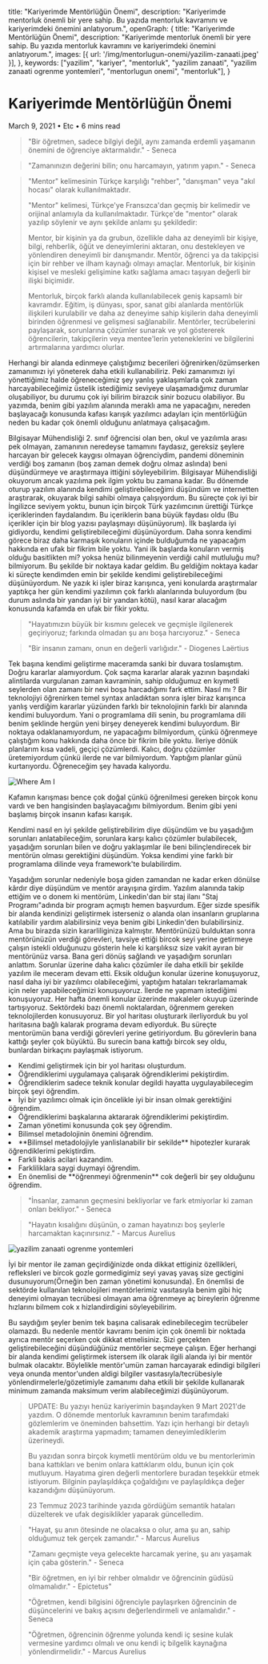   title: "Kariyerimde Mentörlüğün Önemi",
  description: "Kariyerimde mentorluk önemli bir yere sahip. Bu yazıda mentorluk kavramını ve kariyerimdeki önemini anlatıyorum.",
  openGraph: {
    title: "Kariyerimde Mentörlüğün Önemi",
    description: "Kariyerimde mentorluk önemli bir yere sahip. Bu yazıda mentorluk kavramını ve kariyerimdeki önemini anlatıyorum.",
    images: [{ url: '/img/mentorlugun-onemi/yazilim-zanaati.jpeg' }],
  },
  keywords: ["yazilim", "kariyer", "mentorluk", "yazilim zanaati", "yazilim zanaati ogrenme yontemleri", "mentorlugun onemi", "mentorluk"],
}

<h1 className="text-5xl md:text-6xl font-black mb-6 dark:text-gray-100 leading-tight">Kariyerimde Mentörlüğün Önemi</h1>

<div className="text-sm text-gray-500 dark:text-gray-500 mb-10 pb-6 border-b border-gray-200 dark:border-gray-700">
  <span className="font-semibold">March 9, 2021</span> • <span className="font-semibold">Etc</span> • <span>6 mins read</span>
</div>

<Blockquote>
"Bir öğretmen, sadece bilgiyi değil, aynı zamanda erdemli yaşamanın önemini de öğrenciye aktarmalıdır." - Seneca
</Blockquote>

<Blockquote>
  "Zamanınızın değerini bilin; onu harcamayın, yatırım yapın." - Seneca
</Blockquote>

<Blockquote>
"Mentor" kelimesinin Türkçe karşılığı "rehber", "danışman" veya "akıl hocası" olarak kullanılmaktadır.

"Mentor" kelimesi, Türkçe'ye Fransızca'dan geçmiş bir kelimedir ve orijinal anlamıyla da kullanılmaktadır. Türkçe'de "mentor" olarak yazılıp söylenir ve aynı şekilde anlamı şu şekildedir:

Mentor, bir kişinin ya da grubun, özellikle daha az deneyimli bir kişiye, bilgi, rehberlik, öğüt ve deneyimlerini aktaran, onu destekleyen ve yönlendiren deneyimli bir danışmandır. Mentör, öğrenci ya da takipçisi için bir rehber ve ilham kaynağı olmayı amaçlar. Mentorluk, bir kişinin kişisel ve mesleki gelişimine katkı sağlama amacı taşıyan değerli bir ilişki biçimidir.

Mentorluk, birçok farklı alanda kullanılabilecek geniş kapsamlı bir kavramdır. Eğitim, iş dünyası, spor, sanat gibi alanlarda mentörlük ilişkileri kurulabilir ve daha az deneyime sahip kişilerin daha deneyimli birinden öğrenmesi ve gelişmesi sağlanabilir. Mentörler, tecrübelerini paylaşarak, sorunlarına çözümler sunarak ve yol göstererek öğrencilerin, takipçilerin veya mentee'lerin yeteneklerini ve bilgilerini artırmalarına yardımcı olurlar.

</Blockquote>

Herhangi bir alanda edinmeye çalıştığımız becerileri öğrenirken/özümserken zamanımızı iyi yöneterek daha etkili kullanabiliriz. Peki zamanımızı iyi yönettiğimiz halde öğreneceğimiz şey yanlış yaklaşımlarla çok zaman harcayabileceğimiz üstelik istediğimiz seviyeye ulaşamadığımız durumlar oluşabiliyor, bu durumu çok iyi bilirim birazcık sinir bozucu olabiliyor. Bu yazımda, benim gibi yazılım alanında meraklı ama ne yapacağını, nereden başlayacağı konusunda kafası karışık yazılımcı adayları için mentörlüğün neden bu kadar çok önemli olduğunu anlatmaya çalışacağım.

Bilgisayar Mühendisliği 2. sınıf öğrencisi olan ben, okul ve yazılımla arası pek olmayan, zamanının neredeyse tamamını faydasız, gereksiz şeylere harcayan bir gelecek kaygısı olmayan öğrenciydim, pandemi döneminin verdiği boş zamanın (boş zaman demek doğru olmaz aslında) beni düşündürmeye ve araştırmaya ittiğini söyleyebilirim. Bilgisayar Mühendisliği okuyorum ancak yazılıma pek ilgim yoktu bu zamana kadar.
Bu dönemde oturup yazılım alanında kendimi geliştirebileceğimi düşündüm ve internetten araştırarak, okuyarak bilgi sahibi olmaya çalışıyordum. Bu süreçte çok iyi bir İngilizce seviyem yoktu, bunun için birçok Türk yazılımcının ürettiği Türkçe içeriklerinden faydalandım. Bu içeriklerin bana büyük faydası oldu (Bu içerikler için bir blog yazısı paylaşmayı düşünüyorum). İlk başlarda iyi gidiyordu, kendimi geliştirebileceğimi düşünüyordum. Daha sonra kendimi görece biraz daha karmaşık konuların içinde bulduğumda ne yapacağım hakkında en ufak bir fikrim bile yoktu. Yani ilk başlarda konuların vermiş olduğu basitlikten mi? yoksa henüz bilinmeyenin verdiği cahil mutluluğu mu? bilmiyorum. Bu şekilde bir noktaya kadar geldim. Bu geldiğim noktaya kadar ki süreçte kendimden emin bir şekilde kendimi geliştirebileceğimi düşünüyordum. Ne yazık ki işler biraz karışınca, yeni konularda araştırmalar yaptıkça her gün kendimi yazılımın çok farklı alanlarında buluyordum (bu durum aslında bir yandan iyi bir yandan kötü), nasıl karar alacağım konusunda kafamda en ufak bir fikir yoktu.

<Blockquote>
"Hayatımızın büyük bir kısmını gelecek ve geçmişle ilgilenerek geçiriyoruz; farkında olmadan şu anı boşa harcıyoruz." - Seneca
</Blockquote>

<Blockquote>
  "Bir insanın zamanı, onun en değerli varlığıdır." - Diogenes Laërtius
</Blockquote>

Tek başına kendimi geliştirme maceramda sanki bir duvara toslamıştım. Doğru kararlar alamıyordum. Çok saçma kararlar alarak yazının başındaki alintilarda vurgulanan zaman kavraminin, sahip olduğumuz en kıymetli seylerden olan zamanı bir nevi boşa harcadığımı fark ettim. Nasıl mı ? Bir teknolojiyi öğrenirken temel syntax anladıktan sonra işler biraz karışınca yanlış verdiğim kararlar yüzünden farklı bir teknolojinin farklı bir alanında kendimi buluyordum. Yani o programlama dili senin, bu programlama dili benim şeklinde hergün yeni birşey deneyerek kendimi buluyordum. Bir noktaya odaklanamıyordum, ne yapacağımı bilmiyordum, çünkü öğrenmeye çalıştığım konu hakkında daha önce bir fikrim bile yoktu. İleriye dönük planlarım kısa vadeli, geçiçi çözümlerdi. Kalıcı, doğru çözümler üretemiyordum çünkü ilerde ne var bilmiyordum. Yaptığım planlar günü kurtarıyordu. Öğreneceğim şey havada kalıyordu.

<Image  alt="Where Am I" src="/img/mentorlugun-onemi/where-am-i.gif" width={1600} height={800}/>

Kafamın karışması bence çok doğal çünkü öğrenilmesi gereken birçok konu vardı ve ben hangisinden başlayacağımı bilmiyordum. Benim gibi yeni başlamış birçok insanın kafası karışık.

Kendimi nasıl en iyi şekilde geliştirebilirim diye düşündüm ve bu yaşadığım sorunları anlatabileceğim, sorunlara karşı kalıcı çözümler bulabilecek, yaşadığım sorunları bilen ve doğru yaklaşımlar ile beni bilinçlendirecek bir mentörün olması gerektiğini düşündüm. Yoksa kendimi yine farklı bir programlama dilinde veya framework'te bulabilirdim.

Yaşadığım sorunlar nedeniyle boşa giden zamandan ne kadar erken dönülse kârdır diye düşündüm ve mentör arayışına girdim. Yazılım alanında takip ettiğim ve o donem ki mentörüm, Linkedin'dan bir staj ilanı "Staj Programı"adında bir program açmıştı hemen başvurdum. Eğer sizde spesifik bir alanda kendinizi geliştirmek isterseniz o alanda olan insanların gruplarına katılabilir yardım alabilirsiniz veya benim gibi Linkedin'den bulabilirsiniz. Ama bu birazda sizin kararliliginiza kalmıştır. Mentörünüzü bulduktan sonra mentörünüzün verdiği görevleri, tavsiye ettiği bircok seyi yerine getirmeye çalışın istekli olduğunuzu gösterin hele ki karşılıksız size vakit ayıran bir mentörünüz varsa. Bana geri dönüş sağlandı ve yaşadığım sorunları anlattım. Sorunlar üzerine daha kalıcı çözümler ile daha etkili bir şekilde yazılım ile meceram devam etti. Eksik olduğun konular üzerine konuşuyoruz, nasıl daha iyi bir yazılımcı olabileceğimi, yaptığım hataları tekrarlamamak için neler yapabileceğimizi konuşuyoruz. İlerde ne yapmam istediğimi konuşuyoruz. Her hafta önemli konular üzerinde makaleler okuyup üzerinde tartışıyoruz. Sektördeki bazı önemli noktalardan, öğrenmem gereken teknolojilerden konusuyoruz. Bir yol haritası oluşturark ilerliyorduk bu yol haritasına bağlı kalarak programa devam ediyorduk.
Bu süreçte mentorümün bana verdiği görevleri yerine getiriyordum. Bu görevlerin bana kattığı şeyler çok büyüktü. Bu surecin bana kattığı bircok sey oldu, bunlardan birkaçını paylaşmak istiyorum.

<li>Kendimi geliştirmek için bir yol haritası oluşturdum.</li>
<li>Öğrendiklerimi uygulamaya çalışarak öğrendiklerimi pekiştirdim.</li>
<li>Öğrendiklerim sadece teknik konular degildi hayatta uygulayabilecegim birçok şeyi öğrendim.</li>
<li>İyi bir yazılımcı olmak için öncelikle iyi bir insan olmak gerektiğini öğrendim.</li>
<li>Öğrendiklerimi başkalarına aktararak öğrendiklerimi pekiştirdim.</li>
<li>Zaman yönetimi konusunda çok şey öğrendim.</li>
<li>Bilimsel metadolojinin önemini öğrendim.</li>
<li>**Bilimsel metadolojiyle yanlislanabilir bir sekilde** hipotezler kurarak öğrendiklerimi pekiştirdim.</li>
<li>Farkli bakis acilari kazandim.</li>
<li>Farkliliklara saygi duymayi öğrendim.</li>
<li>En önemlisi de **öğrenmeyi öğrenmenin** cok değerli bir şey olduğunu öğrendim.</li>

<Blockquote>
"İnsanlar, zamanın geçmesini bekliyorlar ve fark etmiyorlar ki zaman onları bekliyor."  - Seneca
</Blockquote>
<Blockquote>
"Hayatın kısalığını düşünün, o zaman hayatınızı boş şeylerle harcamaktan kaçınırsınız." - Marcus Aurelius
</Blockquote>

<Image  alt="yazilim zanaati ogrenme yontemleri" src="/img/mentorlugun-onemi/yazilim-zanaati.jpeg" width={1600} height={800}/>

İyi bir mentor ile zaman geçirdiğinizde onda dikkat ettiginiz özellikleri, refleksleri ve bircok gozle gormedigimiz seyi yavaş yavaş size gectigini dusunuyorum(Örneğin ben zaman yönetimi konusunda). En önemlisi de sektörde kullanılan teknolojileri mentörlerimiz vasıtasıyla benim gibi hiç deneyimi olmayan tecrübesi olmayan ama öğrenmeye aç bireylerin öğrenme hızlarını bilmem cok x hizlandirdigini söyleyebilirim.

Bu saydığım şeyler benim tek başına calisarak edinebilecegim tecrübeler olamazdı. Bu nedenle mentör kavramı benim için çok önemli bir noktada ayrıca mentör seçerken çok dikkat etmelisiniz. Sizi gerçekten geliştirebileceğini düşündüğünüz mentörler seçmeye çalışın. Eğer herhangi bir alanda kendimi geliştirmek istersem ilk olarak ilgili alanda iyi bir mentör bulmak olacaktır. Böylelikle mentör'umün zaman harcayarak edindigi bilgileri veya onunda mentor'unden aldigi bilgiler vasıtasıyla/tecrübesiyle yönlendirmelerle/gözetimiyle zamanımı daha etkili bir şekilde kullanarak minimum zamanda maksimum verim alabileceğimizi düşünüyorum.

<Blockquote>
UPDATE:
Bu yazıyı henüz kariyerimin başındayken 9 Mart 2021'de yazdım. O dönemde mentorluk kavramının benim tarafımdaki gözlemlerim ve öneminden bahsettim. Yazı için herhangi bir detaylı akademik araştırma yapmadım; tamamen deneyimlediklerim üzerineydi.

Bu yazıdan sonra birçok kıymetli mentörüm oldu ve bu mentorlerimin bana kattıkları ve benim onlara kattıklarım oldu, bunun için çok mutluyum. Hayatıma giren değerli mentorlere buradan teşekkür etmek istiyorum. Bilginin paylaşıldıkça çoğaldığını ve paylaşıldıkça değer kazandığını düşünüyorum.

23 Temmuz 2023 tarihinde yazıda gördüğüm semantik hataları düzelterek ve ufak degisiklikler yaparak güncelledim.

</Blockquote>

<Blockquote>
"Hayat, şu anın ötesinde ne olacaksa o olur, ama şu an, sahip olduğumuz tek gerçek zamandır." - Marcus Aurelius

"Zamanı geçmişte veya gelecekte harcamak yerine, şu anı yaşamak için çaba gösterin." - Seneca

"Bir öğretmen, en iyi bir rehber olmalıdır ve öğrencinin güdüsü olmamalıdır." - Epictetus"

"Öğretmen, kendi bilgisini öğrenciyle paylaşırken öğrencinin de düşüncelerini ve bakış açısını değerlendirmeli ve anlamalıdır." - Seneca

"Öğretmen, öğrencinin öğrenme yolunda kendi iç sesine kulak vermesine yardımcı olmalı ve onu kendi iç bilgelik kaynağına yönlendirmelidir." - Marcus Aurelius

</Blockquote>
